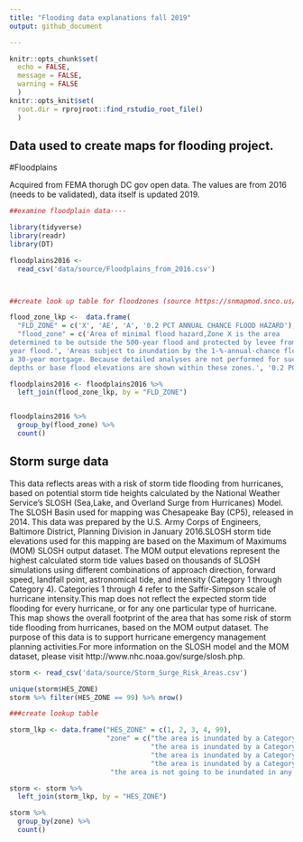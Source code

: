 ```yaml
---
title: "Flooding data explanations fall 2019"
output: github_document

---
```



```r
knitr::opts_chunk$set(
  echo = FALSE, 
  message = FALSE, 
  warning = FALSE
  )
knitr::opts_knit$set(
  root.dir = rprojroot::find_rstudio_root_file()
  )
```

## Data used to create maps for flooding project.##

#Floodplains 

Acquired from FEMA thorugh DC gov open data. The values are from 2016 (needs to be validated), data itself is updated 2019. 

```r

##examine floodplain data----

library(tidyverse)
library(readr)
library(DT)

floodplains2016 <- 
  read_csv('data/source/Floodplains_from_2016.csv')



##create look up table for floodzones (source https://snmapmod.snco.us/fmm/document/fema-flood-zone-definitions.pdf)

flood_zone_lkp <-  data.frame(
  "FLD_ZONE" = c('X', 'AE', 'A', '0.2 PCT ANNUAL CHANCE FLOOD HAZARD'),
  "flood_zone" = c('Area of minimal flood hazard,Zone X is the area
determined to be outside the 500‐year flood and protected by levee from 100‐
year flood.', 'Areas subject to inundation by the 1-%-annual-chance flood event determined by detailed methods. Base Flood Elevations (BFEs) are shown', 'Areas with a 1% annual chance of flooding and a 26% chance of flooding over the life of
a 30‐year mortgage. Because detailed analyses are not performed for such areas; no
depths or base flood elevations are shown within these zones.', '0.2 PCT ANNUAL CHANCE FLOOD HAZARD'))

floodplains2016 <- floodplains2016 %>% 
  left_join(flood_zone_lkp, by = "FLD_ZONE")


floodplains2016 %>%
  group_by(flood_zone) %>%
  count() 
```

## Storm surge data

This data reflects areas with a risk of storm tide flooding from hurricanes, based on potential storm tide heights calculated by the National Weather Service's SLOSH (Sea,Lake, and Overland Surge from Hurricanes) Model. The SLOSH Basin used for mapping was Chesapeake Bay (CP5), released in 2014. This data was prepared by the U.S. Army Corps of Engineers, Baltimore District, Planning Division in January 2016.SLOSH storm tide elevations used for this mapping are based on the Maximum of Maximums (MOM) SLOSH output dataset. The MOM output elevations represent the highest calculated storm tide values based on thousands of SLOSH simulations using different combinations of approach direction, forward speed, landfall point, astronomical tide, and intensity (Category 1 through Category 4). Categories 1 through 4 refer to the Saffir-Simpson scale of hurricane intensity.This map does not reflect the expected storm tide flooding for every hurricane, or for any one particular type of hurricane. This map shows the overall footprint of the area that has some risk of storm tide flooding from hurricanes, based on the MOM output dataset. The purpose of this data is to support hurricane emergency management planning activities.For more information on the SLOSH model and the MOM dataset, please visit http://www.nhc.noaa.gov/surge/slosh.php.

```r
storm <- read_csv('data/source/Storm_Surge_Risk_Areas.csv')

unique(storm$HES_ZONE)
storm %>% filter(HES_ZONE == 99) %>% nrow()

###create lookup table 

storm_lkp <- data.frame("HES_ZONE" = c(1, 2, 3, 4, 99), 
                        "zone" = c("the area is inundated by a Category 1 hurricane", 
                                   "the area is inundated by a Category 2 hurricane", 
                                   "the area is inundated by a Category 3 hurricane", 
                                   "the area is inundated by a Category 34 hurricane", 
                         "the area is not going to be inundated in any storm"))

storm <- storm %>%
  left_join(storm_lkp, by = "HES_ZONE")

storm %>% 
  group_by(zone) %>%
  count() 

```


